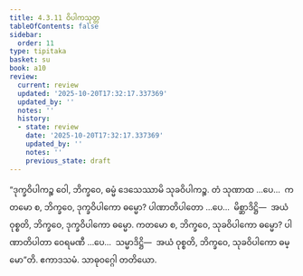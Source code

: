 ```yaml
---
title: 4.3.11 ဝိပါကသုတ္တ
tableOfContents: false
sidebar:
  order: 11
type: tipitaka
basket: su
book: a10
review:
  current: review
  updated: '2025-10-20T17:32:17.337369'
  updated_by: ''
  notes: ''
  history:
  - state: review
    date: '2025-10-20T17:32:17.337369'
    updated_by: ''
    notes: ''
    previous_state: draft
---
```



<DynamicBreadcrumb />


<ReviewStatus review={frontmatter.review} showDetails={true} />

<HypothesisAnnotation frontmatter={frontmatter} />

<Division number="188" book="a10" e="ch" v="17" p="485">

<Paragraph number="1351" book="a10">
“ဒုက္ခဝိပါကဉ္စ ဝေါ, ဘိက္ခဝေ, ဓမ္မံ ဒေသေဿာမိ သုခဝိပါကဉ္စ. တံ သုဏာထ …ပေ…  ကတမော စ, ဘိက္ခဝေ, ဒုက္ခဝိပါကော ဓမ္မော? ပါဏာတိပါတော …ပေ…  မိစ္ဆာဒိဋ္ဌိ—  အယံ ဝုစ္စတိ, ဘိက္ခဝေ, ဒုက္ခဝိပါကော ဓမ္မော.
</Paragraph>

<Paragraph number="1352" book="a10">
ကတမော စ, ဘိက္ခဝေ, သုခဝိပါကော ဓမ္မော? ပါဏာတိပါတာ ဝေရမဏီ …ပေ…  သမ္မာဒိဋ္ဌိ—  အယံ ဝုစ္စတိ, ဘိက္ခဝေ, သုခဝိပါကော ဓမ္မော”တိ.

</Paragraph>
</Division>

<Paragraph number="1353" type="center" book="a10">
ဧကာဒသမံ.



</Paragraph>

<Paragraph number="1354" type="center" book="a10">
သာဓုဝဂ္ဂေါ တတိယော.
</Paragraph>